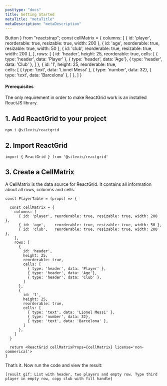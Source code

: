 ```yaml
---
posttype: "docs"
title: Getting Started
metaTitle: "metaTitle"
metaDescription: "metaDescription"
---
```


  Button
} from "reactstrap";
const cellMatrix = {
  columns: [
    { id: 'player', reorderable: true, resizable: true, width: 200 },
    { id: 'age',    reorderable: true, resizable: true, width: 50 },
    { id: 'club',   reorderable: true, resizable: true, width: 200 },
  ],
  rows: [
    { 
      id: 'header', 
      height: 25, 
      reorderable: true, 
      cells: [
        { type: 'header', data: 'Player' },
        { type: 'header', data: 'Age'},
        { type: 'header', data: 'Club' },
      ]
    },
    { 
      id: '1', 
      height: 25, 
      reorderable: true,  
      cells: [
        { type: 'text', data: 'Lionel Messi' },
        { type: 'number', data: 32},
        { type: 'text', data: 'Barcelona' },
      ]
    },
  ]
}

#### Prerequisites
The only requirement in order to make ReactGrid work is an installed ReactJS library.

## 1. Add ReactGrid to your project

```shell
npm i @silevis/reactgrid
```

## 2. Import ReactGrid 

```tsx
import { ReactGrid } from '@silevis/reactgrid'
```

## 3. Create a CellMatrix

A CellMatrix is the data source for ReactGrid. It contains all information about all rows, columns and cells.

```tsx
const PlayerTable = (props) => {

  const cellMatrix = {
    columns: [
      { id: 'player', reorderable: true, resizable: true, width: 200 },
      { id: 'age',    reorderable: true, resizable: true, width: 50 },
      { id: 'club',   reorderable: true, resizable: true, width: 200 },
    ],
    rows: [
      { 
        id: 'header', 
        height: 25, 
        reorderable: true, 
        cells: [
          { type: 'header', data: 'Player' },
          { type: 'header', data: 'Age'},
          { type: 'header', data: 'Club' },
        ]
      },
      { 
        id: '1', 
        height: 25, 
        reorderable: true,  
        cells: [
          { type: 'text', data: 'Lionel Messi' },
          { type: 'number', data: 32},
          { type: 'text', data: 'Barcelona' },
        ]
      },
    ]
  }

  return <ReactGrid cellMatrixProps={cellMatrix} license='non-commerical'> 
}
```

That’s it. Now run the code and view the result:

`[result gif: List with header, two players and empty row. Type third player in empty row, copy club with fill handle]`

<div className="position-relative" style={{height: '60px'}}>
  <ReactGrid cellMatrixProps={cellMatrix} customFocuses={[]} license='non-commercial' />
</div>



